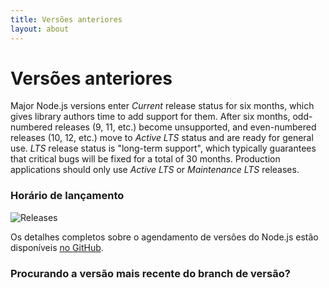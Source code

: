 ```yaml
---
title: Versões anteriores
layout: about
---
```


# Versões anteriores

Major Node.js versions enter _Current_ release status for six months, which gives library authors time to add support for them.
After six months, odd-numbered releases (9, 11, etc.) become unsupported, and even-numbered releases (10, 12, etc.) move to _Active LTS_ status and are ready for general use.
_LTS_ release status is "long-term support", which typically guarantees that critical bugs will be fixed for a total of 30 months.
Production applications should only use _Active LTS_ or _Maintenance LTS_ releases.

### Horário de lançamento

![Releases](https://raw.githubusercontent.com/nodejs/Release/main/schedule.svg?sanitize=true)

Os detalhes completos sobre o agendamento de versões do Node.js estão disponíveis [no GitHub](https://github.com/nodejs/release#release-schedule).

### Procurando a versão mais recente do branch de versão?

<DownloadReleasesTable />
